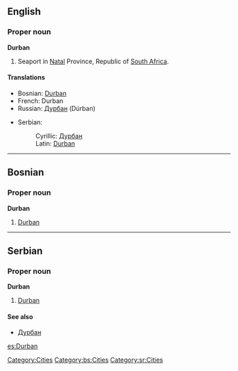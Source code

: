 ==English==
{{wikipedia}}
===Proper noun===
'''Durban'''

# Seaport in [[Natal]] Province, Republic of [[South Africa]].

====Translations====
{{top}}
*Bosnian: [[#Bosnian|Durban]] {{m}}
*French: Durban
*Russian: [[Дурбан]] (Dúrban) {{m}}
{{mid}}
*Serbian:
*:Cyrillic: [[Дурбан#Serbian|Дурбан]] {{m}}
*:Latin: [[#Serbian|Durban]] {{m}}
{{bottom}}

[[Category:Cities]]


----

==Bosnian==
===Proper noun===
'''Durban''' {{m}}
#[[Durban#English|Durban]]
[[Category:bs:Cities]]

----

==Serbian==
===Proper noun===
'''Durban''' {{m}}
#[[Durban#English|Durban]]
====See also====
*[[Дурбан#Serbian|Дурбан]]
[[Category:sr:Cities]]

[[es:Durban]]